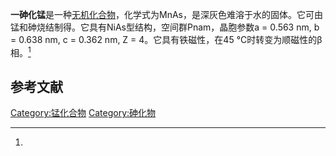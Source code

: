 {{chembox
| Verifiedfields = changed
| Watchedfields = changed
| verifiedrevid = 
| ImageFile = Nickel-arsenide-3D-unit-cell.png
| ImageCaption = 
| ImageSize = 
| IUPACName = Manganese arsenide
| OtherNames = 
|Section1={{Chembox Identifiers
| CASNo = 12005-95-7
| CASNo_Ref = {{cascite|correct|CAS}}
| EINECS = 234-478-9
| PubChem = 82783
| InChI =1S/Mn.As
| InChIKey =NYOGMBUMDPBEJK-UHFFFAOYSA-N
| SMILES =[As].[Mn]
| ChemSpiderID = 74705
| ChemSpiderID_Ref = 
  }}
|Section2={{Chembox Properties
| Formula = MnAs
| MolarMass = 129.859 g/mol
| Appearance = 
| Density = 
| MeltingPtC = 
| MeltingPt_ref = 
| MeltingPt_notes =
| BoilingPt = 
| Solubility = 
| ThermalConductivity = 
| MagSus = 
 }}
|Section3={{Chembox Structure
| Structure_ref=<ref>{{cite journal|doi=10.1051/jphyscol:1988870|title=EFFECT OF HIGH PRESSURE AND HIGH MAGNETIC FIELD ON MAGNETISM OF MnAs<sub>1-x</sub>Sb<sub>x</sub> (0 ≤ x ≤ 0.3) |year=1988 |last1=Ido |first1=H. |last2=Yasuda |first2=S. |last3=Kido |first3=M.|last4=Kido |first4=G.|last5=Miyakawa|first5=T. |journal=Le Journal de Physique Colloques |volume=49|pages=C8-167-C8-168}}</ref>
| CrystalStruct = Hexagonal (NiAs)
| SpaceGroup = P6<sub>3</sub>/mmc (No. 194), [[Pearson符号|hP4]]
| LattConst_a =  0.4 nm
| LattConst_c = 0.5702 nm
| UnitCellFormulas = 2
}}
| Section4 = {{Chembox Thermochemistry
| Thermochemistry_ref =
| HeatCapacity = 
| Entropy = 
| DeltaHform = 
| DeltaGfree = 
| DeltaHcombust =
| DeltaHfus =
| DeltaHvap =
| DeltaHsublim =
| HHV =
| LHV =
 }}
|Section7={{Chembox Hazards
| ExternalSDS = 
| MainHazards = 
| FlashPt = Non-flammable
  }}
|Section8={{Chembox Related
| OtherAnions = 
| OtherCations = 
| OtherCompounds=[[Gallium_manganese_arsenide|Gallium manganese arsenide]]
}}
}}

'''一砷化锰'''是一种[[无机化合物|无机化合物]]，化学式为MnAs，是深灰色难溶于水的固体。它可由锰和砷烧结制得。它具有NiAs型结构，空间群Pnam，晶胞参数a = 0.563 nm, b = 0.638 nm, c = 0.362 nm, Z = 4。它具有铁磁性，在45 °C时转变为顺磁性的β相。<ref name=r1/>  

==参考文献==
{{reflist|refs=
<ref name=r1>{{cite journal|doi=10.1038/s41598-017-17251-y|title=Finite size effect on the structural and magnetic properties of MnAs/GaAs(001) patterned microstructures thin films|year=2017|last1=Mocuta|first1=Cristian|last2=Bonamy|first2=Daniel|last3=Stanescu|first3=Stefan|last4=El Moussaoui|first4=Souliman|last5=Barbier|first5=Antoine|last6=Montaigne|first6=François|last7=MacCherozzi|first7=Francesco|last8=Bauer|first8=Ernst|last9=Belkhou|first9=Rachid|journal=Scientific Reports|volume=7|issue=1|page=16970|pmid=29208928|pmc=5717107|bibcode=2017NatSR...716970M}}</ref>
}}

{{锰化合物}}<!--
{{砷化物}}-->
[[Category:锰化合物|Category:锰化合物]]
[[Category:砷化物|Category:砷化物]]